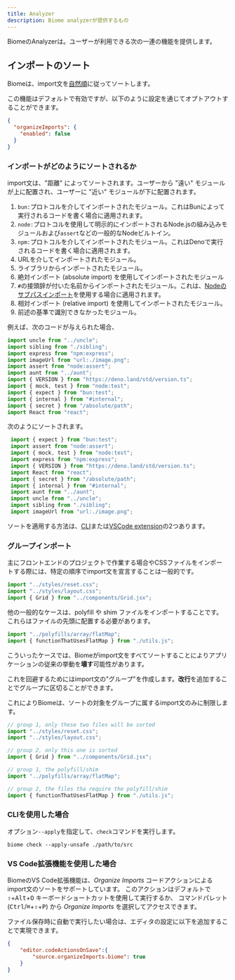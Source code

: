 ```yaml
---
title: Analyzer
description: Biome analyzerが提供するもの
---
```


BiomeのAnalyzerは。ユーザーが利用できる次の一連の機能を提供します。

## インポートのソート

Biomeは、import文を[自然順](https://ja.wikipedia.org/wiki/自然順)に従ってソートします。

この機能はデフォルトで有効ですが、以下のように設定を通じてオプトアウトすることができます。

```json
{
  "organizeImports": {
    "enabled": false
  }
}
```

### インポートがどのようにソートされるか

import文は、"距離" によってソートされます。ユーザーから "遠い" モジュールが上に配置され、ユーザーに "近い" モジュールが下に配置されます。

1. `bun:`プロトコルを介してインポートされたモジュール。これはBunによって実行されるコードを書く場合に適用されます。
2. `node:`プロトコルを使用して明示的にインポートされるNode.jsの組み込みモジュールおよび`assert`などの一般的なNodeビルトイン。
3. `npm:`プロトコルを介してインポートされたモジュール。これはDenoで実行されるコードを書く場合に適用されます。
4. URLを介してインポートされたモジュール。
5. ライブラリからインポートされたモジュール。
6. 絶対インポート (absolute import) を使用してインポートされたモジュール
7. `#`の接頭辞が付いた名前からインポートされたモジュール。これは、[Nodeのサブパスインポート]((https://nodejs.org/api/packages.html#subpath-imports))を使用する場合に適用されます。
8. 相対インポート (relative import) を使用してインポートされたモジュール。
9. 前述の基準で識別できなかったモジュール。

例えば、次のコードが与えられた場合、

```ts
import uncle from "../uncle";
import sibling from "./sibling";
import express from "npm:express";
import imageUrl from "url:./image.png";
import assert from "node:assert";
import aunt from "../aunt";
import { VERSION } from "https://deno.land/std/version.ts";
import { mock, test } from "node:test";
import { expect } from "bun:test";
import { internal } from "#internal";
import { secret } from "/absolute/path";
import React from "react";
```

次のようにソートされます。

```ts
 import { expect } from "bun:test";
 import assert from "node:assert";
 import { mock, test } from "node:test";
 import express from "npm:express";
 import { VERSION } from "https://deno.land/std/version.ts";
 import React from "react";
 import { secret } from "/absolute/path";
 import { internal } from "#internal";
 import aunt from "../aunt";
 import uncle from "../uncle";
 import sibling from "./sibling";
 import imageUrl from "url:./image.png";
```

ソートを適用する方法は、[CLI](#CLIを使用した場合)または[VSCode extension](#VS-Code拡張機能を使用した場合)の2つあります。

### グループインポート

主にフロントエンドのプロジェクトで作業する場合やCSSファイルをインポートする際には、特定の順序でimport文を宣言することは一般的です。

```js
import "../styles/reset.css";
import "../styles/layout.css";
import { Grid } from "../components/Grid.jsx";
```

他の一般的なケースは、polyfill や shim ファイルをインポートすることです。これらはファイルの先頭に配置する必要があります。

```js
import "../polyfills/array/flatMap";
import { functionThatUsesFlatMap } from "./utils.js";
```

こういったケースでは、Biomeがimport文をすべてソートすることによりアプリケーションの従来の挙動を**壊す**可能性があります。

これを回避するためにはimport文の"グループ"を作成します。**改行**を追加することでグループに区切ることができます。

これによりBiomeは、ソートの対象をグループに属するimport文のみに制限します。

```js
// group 1, only these two files will be sorted
import "../styles/reset.css";
import "../styles/layout.css";

// group 2, only this one is sorted
import { Grid } from "../components/Grid.jsx";
```

```js
// group 1, the polyfill/shim
import "../polyfills/array/flatMap";

// group 2, the files tha require the polyfill/shim
import { functionThatUsesFlatMap } from "./utils.js";
```

### CLIを使用した場合

オプション`--apply`を指定して、`check`コマンドを実行します。

```shell
biome check --apply-unsafe ./path/to/src
```

### VS Code拡張機能を使用した場合

BiomeのVS Code拡張機能は、_Organize Imports_ コードアクションによるimport文のソートをサポートしています。
このアクションはデフォルトで <kbd title="Shift">⇧</kbd>+<kbd>Alt</kbd>+<kbd>O</kbd> キーボードショートカットを使用して実行するか、
コマンドパレット (<kbd>Ctrl</kbd>/<kbd title="Cmd">⌘</kbd>+<kbd title="Shift">⇧</kbd>+<kbd>P</kbd>) から _Organize Imports_ を選択してアクセスできます。

ファイル保存時に自動で実行したい場合は、エディタの設定に以下を追加することで実現できます。

```json
{
	"editor.codeActionsOnSave":{
		"source.organizeImports.biome": true
	}
}
```
